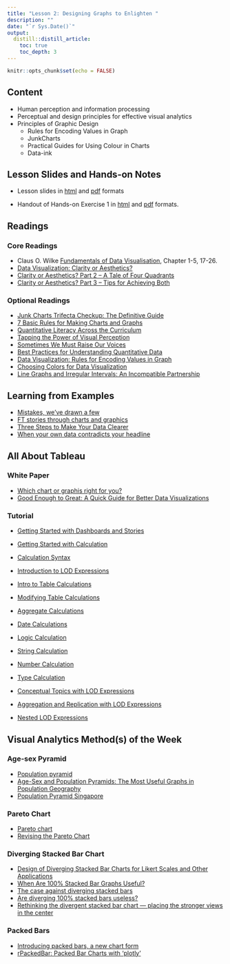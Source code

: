 ```yaml
---
title: "Lesson 2: Designing Graphs to Enlighten "
description: ""
date: "`r Sys.Date()`"
output:
  distill::distill_article:
    toc: true
    toc_depth: 3
---
```


```r
knitr::opts_chunk$set(echo = FALSE)
```

## Content

- Human perception and information processing
- Perceptual and design principles for effective visual analytics
- Principles of Graphic Design
    - Rules for Encoding Values in Graph
    - JunkCharts
    - Practical Guides for Using Colour in Charts
    - Data-ink

## Lesson Slides and Hands-on Notes 

- Lesson slides in [html](../lesson/Lesson02/Lesson02-Designing-Graphs-to-Enlighten.html) and [pdf](../lesson/Lesson02/Lesson02-Designing-Graphs-to-Enlighten.pdf) formats

- Handout of Hands-on Exercise 1 in [html](../Hands-on_Ex/Hands-on_Ex01/Hands-on_Ex01.html) and [pdf](../Hands-on_Ex/Hands-on_Ex01/Hands-on_Ex01.pdf) formats.


## Readings
### Core Readings

- Claus O. Wilke [Fundamentals of Data Visualisation](https://clauswilke.com/dataviz/), Chapter 1-5, 17-26.
- [Data Visualization: Clarity or Aesthetics?](http://dataremixed.com/2012/05/data-visualization-clarity-or-aesthetics/)
- [Clarity or Aesthetics? Part 2 – A Tale of Four Quadrants](http://dataremixed.com/2012/05/clarity-or-aesthetics-part-2-a-tale-of-four-quadrants/) 
- [Clarity or Aesthetics? Part 3 – Tips for Achieving Both](http://dataremixed.com/2012/06/clarity-or-aesthetics-part-3-tips-for-achieving-both/)

### Optional Readings

- [Junk Charts Trifecta Checkup: The Definitive Guide](http://junkcharts.typepad.com/junk_charts/junk-charts-trifecta-checkup-the-definitive-guide.html)
- [7 Basic Rules for Making Charts and Graphs](http://flowingdata.com/2010/07/22/7-basic-rules-for-making-charts-and-graphs/)
- [Quantitative Literacy Across the Curriculum](http://www.perceptualedge.com/articles/visual_business_intelligence/quantitative_literacy_across_curriculum.pdf)
- [Tapping the Power of Visual Perception](http://www.perceptualedge.com/articles/ie/visual_perception.pdf) 
- [Sometimes We Must Raise Our Voices](http://www.perceptualedge.com/articles/visual_business_intelligence/sometimes_we_must_raise_our_voices.pdf)
- [Best Practices for Understanding Quantitative Data](http://www.perceptualedge.com/articles/b-eye/quantitative_data.pdf)
- [Data Visualization: Rules for Encoding Values in Graph](http://www.perceptualedge.com/articles/b-eye/encoding_values_in_graph.pdf)
- [Choosing Colors for Data Visualization](http://www.perceptualedge.com/articles/b-eye/choosing_colors.pdf)
- [Line Graphs and Irregular Intervals: An Incompatible Partnership](http://www.perceptualedge.com/articles/visual_business_intelligence/line_graphs_and_irregular_intervals.pdf)
 
## Learning from Examples

- [Mistakes, we’ve drawn a few](https://medium.economist.com/mistakes-weve-drawn-a-few-8cdd8a42d368)
- [FT stories through charts and graphics](https://www.ft.com/graphics)
- [Three Steps to Make Your Data Clearer](https://www.tableau.com/sites/default/files/whitepapers/three_steps_to_make_your_data_clearer_the_gi_tableau_guide.pdf)
- [When your own data contradicts your headline](http://www.thefunctionalart.com/2019/03/when-your-own-data-contradicts-your.html)

## All About Tableau
### White Paper

- [Which chart or graphis right for you?](https://www.tableau.com/sites/default/files/whitepapers/which_chart_or_graph_v2.pdf)
- [Good Enough to Great: A Quick Guide for Better Data Visualizations](https://www.tableau.com/sites/default/files/whitepapers/goodenoughtogreat.pdf)

### Tutorial

* [Getting Started with Dashboards and Stories](https://www.tableau.com/learn/tutorials/on-demand/getting-started-dashboards-and-stories)

- [Getting Started with Calculation](https://www.tableau.com/learn/tutorials/on-demand/getting-started-calculations)

- [Calculation Syntax](https://www.tableau.com/learn/tutorials/on-demand/calculation-syntax)

- [Introduction to LOD Expressions](https://www.tableau.com/learn/tutorials/on-demand/introduction-lod-expressions)

- [Intro to Table Calculations](https://www.tableau.com/learn/tutorials/on-demand/intro-table-calculations)

- [Modifying Table Calculations](https://www.tableau.com/learn/tutorials/on-demand/modifying-table-calculations)

- [Aggregate Calculations](https://www.tableau.com/learn/tutorials/on-demand/aggregate-calculations)

- [Date Calculations](https://www.tableau.com/learn/tutorials/on-demand/date-calculations)

- [Logic Calculation](https://www.tableau.com/learn/tutorials/on-demand/logic-calculations)

- [String Calculation](https://www.tableau.com/learn/tutorials/on-demand/string-calculations)

- [Number Calculation](https://www.tableau.com/learn/tutorials/on-demand/number-calculations)

- [Type Calculation](https://www.tableau.com/learn/tutorials/on-demand/type-calculations)

- [Conceptual Topics with LOD Expressions](https://www.tableau.com/learn/tutorials/on-demand/conceptual-topics-lod-expressions)

- [Aggregation and Replication with LOD Expressions](https://www.tableau.com/learn/tutorials/on-demand/aggregation-and-replication-lod-expressions)

- [Nested LOD Expressions](https://www.tableau.com/learn/tutorials/on-demand/nested-lod-expressions)


## Visual Analytics Method(s) of the Week
### Age-sex Pyramid

- [Population pyramid](https://en.wikipedia.org/wiki/Population_pyramid)
- [Age-Sex and Population Pyramids: The Most Useful Graphs in Population Geography](https://www.thoughtco.com/age-sex-pyramids-and-population-pyramids-1435272)
- [Population Pyramid Singapore](https://www.populationpyramid.net/singapore/2017/)

### Pareto Chart
- [Pareto chart](https://en.wikipedia.org/wiki/Pareto_chart)
- [Revising the Pareto Chart](https://www-tandfonline-com.libproxy.smu.edu.sg/doi/abs/10.1198/000313006X152243)

### Diverging Stacked Bar Chart
- [Design of Diverging Stacked Bar Charts for Likert Scales and Other Applications](https://www.jstatsoft.org/article/view/v057i05)
- [When Are 100% Stacked Bar Graphs Useful?](https://www.perceptualedge.com/blog/?p=2239)
- [The case against diverging stacked bars](https://blog.datawrapper.de/divergingbars/)
- [Are diverging 100% stacked bars useless?](https://www.linkedin.com/pulse/diverging-100-stacked-bars-useless-daniel-zvinca/?published=t)
- [Rethinking the divergent stacked bar chart — placing the stronger views in the center](https://www.datarevelations.com/rethinkingdivergent.html)

### Packed Bars
- [Introducing packed bars, a new chart form](https://community.jmp.com/t5/JMP-Blog/Introducing-packed-bars-a-new-chart-form/ba-p/39972#)
- [rPackedBar: Packed Bar Charts with 'plotly'](https://cran.r-project.org/web/packages/rPackedBar/index.html)


